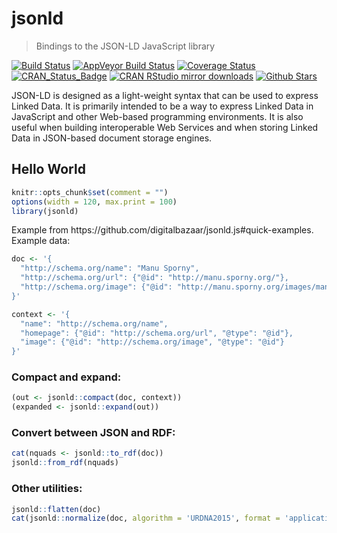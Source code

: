 # jsonld

> Bindings to the JSON-LD JavaScript library

[![Build Status](https://travis-ci.org/ropensci/jsonld.svg?branch=master)](https://travis-ci.org/ropensci/jsonld)
[![AppVeyor Build Status](https://ci.appveyor.com/api/projects/status/github/ropensci/jsonld?branch=master&svg=true)](https://ci.appveyor.com/project/jeroenooms/jsonld)
[![Coverage Status](https://codecov.io/github/ropensci/jsonld/coverage.svg?branch=master)](https://codecov.io/github/ropensci/jsonld?branch=master)
[![CRAN_Status_Badge](http://www.r-pkg.org/badges/version/jsonld)](https://cran.r-project.org/package=jsonld)
[![CRAN RStudio mirror downloads](http://cranlogs.r-pkg.org/badges/jsonld)](https://cran.r-project.org/package=jsonld)
[![Github Stars](https://img.shields.io/github/stars/ropensci/jsonld.svg?style=social&label=Github)](https://github.com/ropensci/jsonld)


JSON-LD is designed as a light-weight syntax that can be used to express 
Linked Data. It is primarily intended to be a way to express Linked Data in JavaScript
and other Web-based programming environments. It is also useful when building 
interoperable Web Services and when storing Linked Data in JSON-based document storage
engines.

## Hello World

```r
knitr::opts_chunk$set(comment = "")
options(width = 120, max.print = 100)
library(jsonld)
```

Example from https://github.com/digitalbazaar/jsonld.js#quick-examples. Example data:

```r
doc <- '{
  "http://schema.org/name": "Manu Sporny",
  "http://schema.org/url": {"@id": "http://manu.sporny.org/"},
  "http://schema.org/image": {"@id": "http://manu.sporny.org/images/manu.png"}
}'

context <- '{
  "name": "http://schema.org/name",
  "homepage": {"@id": "http://schema.org/url", "@type": "@id"},
  "image": {"@id": "http://schema.org/image", "@type": "@id"}
}'
```

### Compact and expand:

```r
(out <- jsonld::compact(doc, context))
(expanded <- jsonld::expand(out))
```

### Convert between JSON and RDF:

```r
cat(nquads <- jsonld::to_rdf(doc))
jsonld::from_rdf(nquads)
```

### Other utilities:

```r
jsonld::flatten(doc)
cat(jsonld::normalize(doc, algorithm = 'URDNA2015', format = 'application/nquads'))
```

